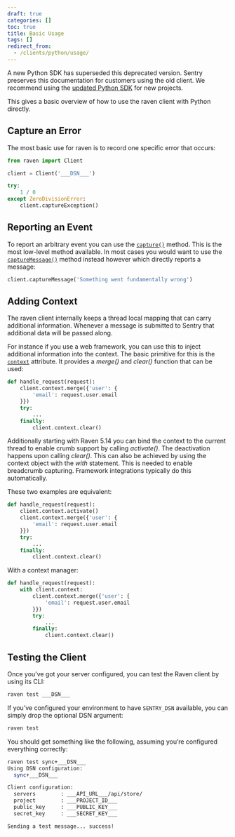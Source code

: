 ```yaml
---
draft: true
categories: []
toc: true
title: Basic Usage
tags: []
redirect_from:
  - /clients/python/usage/
---
```


<Alert level="warning" title="Deprecation Warning">

A new Python SDK has superseded this deprecated version. Sentry preserves this documentation for customers using the old client. We recommend using the [updated Python SDK](/platforms/python/) for new projects.

</Alert>

This gives a basic overview of how to use the raven client with Python directly.

## Capture an Error

The most basic use for raven is to record one specific error that occurs:

```python
from raven import Client

client = Client('___DSN___')

try:
    1 / 0
except ZeroDivisionError:
    client.captureException()
```

## Reporting an Event

To report an arbitrary event you can use the [`capture()`](/platforms/python/legacy-sdk/api/#raven.Client.capture "raven.Client.capture") method. This is the most low-level method available. In most cases you would want to use the [`captureMessage()`](/platforms/python/legacy-sdk/api/#raven.Client.captureMessage "raven.Client.captureMessage") method instead however which directly reports a message:

```python
client.captureMessage('Something went fundamentally wrong')
```

## Adding Context

The raven client internally keeps a thread local mapping that can carry additional information. Whenever a message is submitted to Sentry that additional data will be passed along.

For instance if you use a web framework, you can use this to inject additional information into the context. The basic primitive for this is the [`context`](/platforms/python/legacy-sdk/api/#raven.Client.context "raven.Client.context") attribute. It provides a _merge()_ and _clear()_ function that can be used:

```python
def handle_request(request):
    client.context.merge({'user': {
        'email': request.user.email
    }})
    try:
        ...
    finally:
        client.context.clear()
```

Additionally starting with Raven 5.14 you can bind the context to the current thread to enable crumb support by calling _activate()_. The deactivation happens upon calling _clear()_. This can also be achieved by using the context object with the _with_ statement. This is needed to enable breadcrumb capturing. Framework integrations typically do this automatically.

These two examples are equivalent:

```python
def handle_request(request):
    client.context.activate()
    client.context.merge({'user': {
        'email': request.user.email
    }})
    try:
        ...
    finally:
        client.context.clear()
```

With a context manager:

```python
def handle_request(request):
    with client.context:
        client.context.merge({'user': {
            'email': request.user.email
        }})
        try:
            ...
        finally:
            client.context.clear()
```

## Testing the Client

Once you’ve got your server configured, you can test the Raven client by using its CLI:

```bash
raven test ___DSN___
```

If you’ve configured your environment to have `SENTRY_DSN` available, you can simply drop the optional DSN argument:

```bash
raven test
```

You should get something like the following, assuming you’re configured everything correctly:

<SignInNote />

```bash
raven test sync+___DSN___
Using DSN configuration:
  sync+___DSN___

Client configuration:
  servers        : ___API_URL___/api/store/
  project        : ___PROJECT_ID___
  public_key     : ___PUBLIC_KEY___
  secret_key     : ___SECRET_KEY___

Sending a test message... success!
```

